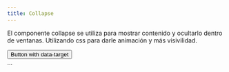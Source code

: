 ```yaml
---
title: Collapse
---
```


<BoostrapJquery/>

El componente collapse se utiliza para mostrar contenido y ocultarlo dentro de ventanas. Utilizando css para darle animación y más visivilidad. 


  
  <button class="btn btn-primary" type="button" data-toggle="collapse" data-target="#collapseExample" aria-expanded="false" aria-controls="collapseExample">
  Button with data-target
</button>
<div class="collapse" id="collapseExample">
  <div class="well">
    ...
  </div>
</div>


